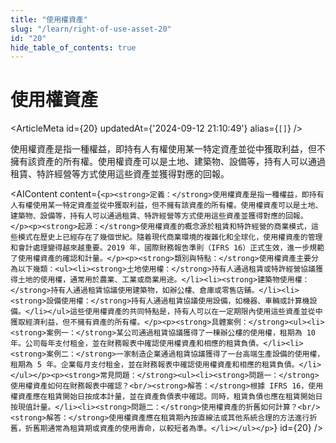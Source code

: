 ```yaml
---
title: "使用權資產"
slug: "/learn/right-of-use-asset-20"
id: "20"
hide_table_of_contents: true
---
```



# 使用權資產

<ArticleMeta id={20} updatedAt={'2024-09-12 21:10:49'} alias={`[]`} />
<div className='border-solid border-b border-t-0 my-4 border-[var(--ifm-color-gray-300)]' />

使用權資產是指一種權益，即持有人有權使用某一特定資產並從中獲取利益，但不擁有該資產的所有權。使用權資產可以是土地、建築物、設備等，持有人可以通過租賃、特許經營等方式使用這些資產並獲得對應的回報。

<AIContent content={`<p><strong>定義：</strong>使用權資產是指一種權益，即持有人有權使用某一特定資產並從中獲取利益，但不擁有該資產的所有權。使用權資產可以是土地、建築物、設備等，持有人可以通過租賃、特許經營等方式使用這些資產並獲得對應的回報。</p><p><strong>起源：</strong>使用權資產的概念源於租賃和特許經營的商業模式，這些模式在歷史上已經存在了幾個世紀。隨着現代商業環境的複雜化和全球化，使用權資產的管理和會計處理變得越來越重要。2019 年，國際財務報告準則（IFRS 16）正式生效，進一步規範了使用權資產的確認和計量。</p><p><strong>類別與特點：</strong>使用權資產主要分為以下幾類：<ul><li><strong>土地使用權：</strong>持有人通過租賃或特許經營協議獲得土地的使用權，通常用於農業、工業或商業用途。</li><li><strong>建築物使用權：</strong>持有人通過租賃協議使用建築物，如辦公樓、倉庫或零售店鋪。</li><li><strong>設備使用權：</strong>持有人通過租賃協議使用設備，如機器、車輛或計算機設備。</li></ul>這些使用權資產的共同特點是，持有人可以在一定期限內使用這些資產並從中獲取經濟利益，但不擁有資產的所有權。</p><p><strong>具體案例：</strong><ul><li><strong>案例一：</strong>某公司通過租賃協議獲得了一棟辦公樓的使用權，租期為 10 年。公司每年支付租金，並在財務報表中確認使用權資產和相應的租賃負債。</li><li><strong>案例二：</strong>一家制造企業通過租賃協議獲得了一台高端生產設備的使用權，租期為 5 年。企業每月支付租金，並在財務報表中確認使用權資產和相應的租賃負債。</li></ul></p><p><strong>常見問題：</strong><ul><li><strong>問題一：</strong>使用權資產如何在財務報表中確認？<br/><strong>解答：</strong>根據 IFRS 16，使用權資產應在租賃開始日按成本計量，並在資產負債表中確認。同時，租賃負債也應在租賃開始日按現值計量。</li><li><strong>問題二：</strong>使用權資產的折舊如何計算？<br/><strong>解答：</strong>使用權資產應在租賃期內按直線法或其他系統合理的方法進行折舊，折舊期通常為租賃期或資產的使用壽命，以較短者為準。</li></ul></p>`} id={20} />
